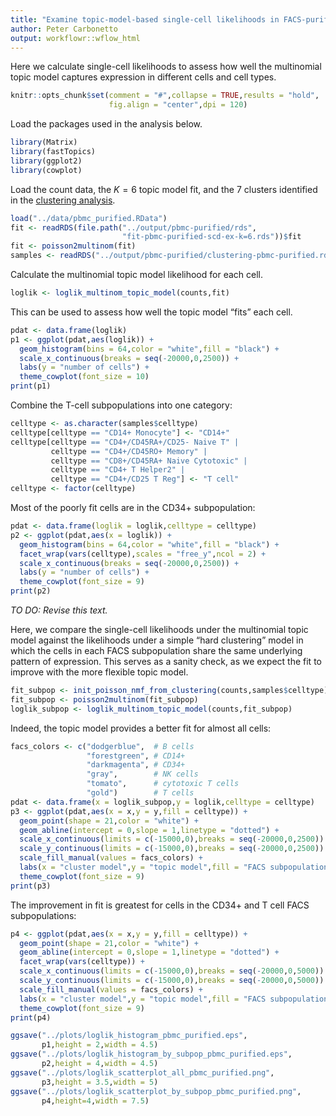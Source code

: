 ```yaml
---
title: "Examine topic-model-based single-cell likelihoods in FACS-purified PBMC data"
author: Peter Carbonetto
output: workflowr::wflow_html
---
```


Here we calculate single-cell likelihoods to assess how well the
multinomial topic model captures expression in different cells and
cell types.

```r
knitr::opts_chunk$set(comment = "#",collapse = TRUE,results = "hold",
                      fig.align = "center",dpi = 120)
```

Load the packages used in the analysis below.

```r
library(Matrix)
library(fastTopics)
library(ggplot2)
library(cowplot)
```

Load the count data, the $K = 6$ topic model fit, and the 7 clusters
identified in the [clustering analysis](clusters_purified_pbmc.html).

```r
load("../data/pbmc_purified.RData")
fit <- readRDS(file.path("../output/pbmc-purified/rds",
                         "fit-pbmc-purified-scd-ex-k=6.rds"))$fit
fit <- poisson2multinom(fit)
samples <- readRDS("../output/pbmc-purified/clustering-pbmc-purified.rds")
```

Calculate the multinomial topic model likelihood for each cell.

```r
loglik <- loglik_multinom_topic_model(counts,fit)
```

This can be used to assess how well the topic model "fits" each cell.

```r
pdat <- data.frame(loglik)
p1 <- ggplot(pdat,aes(loglik)) +
  geom_histogram(bins = 64,color = "white",fill = "black") +
  scale_x_continuous(breaks = seq(-20000,0,2500)) +
  labs(y = "number of cells") +
  theme_cowplot(font_size = 10)
print(p1)
```

Combine the T-cell subpopulations into one category:

```r
celltype <- as.character(samples$celltype)
celltype[celltype == "CD14+ Monocyte"] <- "CD14+"
celltype[celltype == "CD4+/CD45RA+/CD25- Naive T" |
         celltype == "CD4+/CD45RO+ Memory" |
         celltype == "CD8+/CD45RA+ Naive Cytotoxic" |
         celltype == "CD4+ T Helper2" |
         celltype == "CD4+/CD25 T Reg"] <- "T cell"
celltype <- factor(celltype)
```

Most of the poorly fit cells are in the CD34+ subpopulation:

```r
pdat <- data.frame(loglik = loglik,celltype = celltype)
p2 <- ggplot(pdat,aes(x = loglik)) +
  geom_histogram(bins = 64,color = "white",fill = "black") +
  facet_wrap(vars(celltype),scales = "free_y",ncol = 2) +
  scale_x_continuous(breaks = seq(-20000,0,2500)) +
  labs(y = "number of cells") +
  theme_cowplot(font_size = 9)
print(p2)
```

*TO DO: Revise this text.*

Here, we compare the single-cell likelihoods under the multinomial
topic model against the likelihoods under a simple "hard clustering"
model in which the cells in each FACS subpopulation share the same
underlying pattern of expression. This serves as a sanity check, as we
expect the fit to improve with the more flexible topic model.

```r
fit_subpop <- init_poisson_nmf_from_clustering(counts,samples$celltype)
fit_subpop <- poisson2multinom(fit_subpop)
loglik_subpop <- loglik_multinom_topic_model(counts,fit_subpop)
```

Indeed, the topic model provides a better fit for almost all cells:

```r
facs_colors <- c("dodgerblue",  # B cells
                 "forestgreen", # CD14+
                 "darkmagenta", # CD34+
                 "gray",        # NK cells
                 "tomato",      # cytotoxic T cells
                 "gold")        # T cells
pdat <- data.frame(x = loglik_subpop,y = loglik,celltype = celltype)
p3 <- ggplot(pdat,aes(x = x,y = y,fill = celltype)) +
  geom_point(shape = 21,color = "white") +
  geom_abline(intercept = 0,slope = 1,linetype = "dotted") +
  scale_x_continuous(limits = c(-15000,0),breaks = seq(-20000,0,2500)) +
  scale_y_continuous(limits = c(-15000,0),breaks = seq(-20000,0,2500)) +
  scale_fill_manual(values = facs_colors) +
  labs(x = "cluster model",y = "topic model",fill = "FACS subpopulation") +
  theme_cowplot(font_size = 9)
print(p3)
```

The improvement in fit is greatest for cells in the CD34+ and T cell
FACS subpopulations:

```r
p4 <- ggplot(pdat,aes(x = x,y = y,fill = celltype)) +
  geom_point(shape = 21,color = "white") +
  geom_abline(intercept = 0,slope = 1,linetype = "dotted") +
  facet_wrap(vars(celltype)) +
  scale_x_continuous(limits = c(-15000,0),breaks = seq(-20000,0,5000)) +
  scale_y_continuous(limits = c(-15000,0),breaks = seq(-20000,0,5000)) +
  scale_fill_manual(values = facs_colors) +
  labs(x = "cluster model",y = "topic model",fill = "FACS subpopulation") +
  theme_cowplot(font_size = 9)
print(p4)
```

```r
ggsave("../plots/loglik_histogram_pbmc_purified.eps",
       p1,height = 2,width = 4.5)
ggsave("../plots/loglik_histogram_by_subpop_pbmc_purified.eps",
       p2,height = 4,width = 4.5)
ggsave("../plots/loglik_scatterplot_all_pbmc_purified.png",
       p3,height = 3.5,width = 5)
ggsave("../plots/loglik_scatterplot_by_subpop_pbmc_purified.png",
       p4,height=4,width = 7.5)
```
